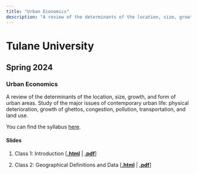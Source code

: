 ```yaml
---
title: "Urban Economics"
description: "A review of the determinants of the location, size, growth, and form of urban areas. Study of the major issues of contemporary urban life: physical deterioration, growth of ghettos, congestion, pollution, transportation, and land use."
---
```


# Tulane University

## Spring 2024
### Urban Economics
A review of the determinants of the location, size, growth, and form of urban areas. Study of the major issues of contemporary urban life: physical deterioration, growth of ghettos, congestion, pollution, transportation, and land use.

You can find the syllabus [here](https://hhadah.github.io/urban-econ/syllabus/UrbanEcon3320SyllabusSpring2024HHadah.pdf).

#### Slides

1. Class 1: Introduction \[[**.html**](https://hhadah.github.io/urban-econ/slides/01-week1/01-tue/01-class1.html) | [**.pdf**](https://hhadah.github.io/urban-econ/slides/01-week1/01-tue/01-class1.pdf)\]

2. Class 2: Geographical Definitions and Data \[[**.html**](https://hhadah.github.io/urban-econ/slides/01-week1/02-thur/02-class2.html) | [**.pdf**](https://hhadah.github.io/urban-econ/slides/01-week1/02-thur/02-class2.pdf)\]
